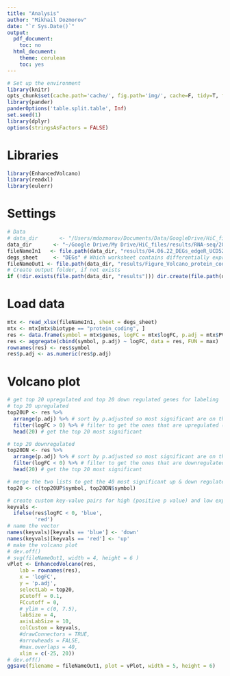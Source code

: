 ```yaml
---
title: "Analysis"
author: "Mikhail Dozmorov"
date: "`r Sys.Date()`"
output:
  pdf_document:
    toc: no
  html_document:
    theme: cerulean
    toc: yes
---
```


```r
# Set up the environment
library(knitr)
opts_chunk$set(cache.path='cache/', fig.path='img/', cache=F, tidy=T, fig.keep='high', echo=F, dpi=100, warnings=F, message=F, comment=NA, warning=F, results='as.is', fig.width = 10, fig.height = 6) #out.width=700, 
library(pander)
panderOptions('table.split.table', Inf)
set.seed(1)
library(dplyr)
options(stringsAsFactors = FALSE)
```

# Libraries

```r
library(EnhancedVolcano)
library(readxl)
library(eulerr)
```

# Settings

```r
# Data
# data_dir       <- "/Users/mdozmorov/Documents/Data/GoogleDrive/HiC_files/results/RNA-seq/2021.11.19_UCD52_DEG" # Working directory
data_dir       <- "~/Google Drive/My Drive/HiC_files/results/RNA-seq/2021.11.19_UCD52_DEG" 
fileNameIn1   <- file.path(data_dir, "results/04.06.22_DEGs_edgeR_UCD52PR_CR_annotated.xlsx") # File to save all results of differential expression analysis
degs_sheet     <- "DEGs" # Which worksheet contains differentially expressed genes
fileNameOut1 <- file.path(data_dir, "results/Figure_Volcano_protein_coding.svg")
# Create output folder, if not exists
if (!dir.exists(file.path(data_dir, "results"))) dir.create(file.path(data_dir, "results"))
```

# Load data

```r
mtx <- read_xlsx(fileNameIn1, sheet = degs_sheet)
mtx <- mtx[mtx$biotype == "protein_coding", ]
res <- data.frame(symbol = mtx$genes, logFC = mtx$logFC, p.adj = mtx$PValue)
res <- aggregate(cbind(symbol, p.adj) ~ logFC, data = res, FUN = max)
rownames(res) <- res$symbol
res$p.adj <- as.numeric(res$p.adj)

```

# Volcano plot

```r
# get top 20 upregulated and top 20 down regulated genes for labeling 
# top 20 upregulated 
top20UP <- res %>% 
  arrange(p.adj) %>% # sort by p.adjusted so most significant are on the top 
  filter(logFC > 0) %>% # filter to get the ones that are upregulated (+ logFC)
  head(20) # get the top 20 most significant 

# top 20 downregulated 
top20DN <- res %>% 
  arrange(p.adj) %>% # sort by p.adjusted so most significant are on the top 
  filter(logFC < 0) %>% # filter to get the ones that are downregulated (- logFC)
  head(20) # get the top 20 most significant 

# merge the two lists to get the 40 most significant up & down regulated labels only 
top20 <- c(top20UP$symbol, top20DN$symbol)

# create custom key-value pairs for high (positive p value) and low expression (negative p values) by p values
keyvals <- 
  ifelse(res$logFC < 0, 'blue',
         'red')
# name the vector 
names(keyvals)[keyvals == 'blue'] <- 'down'
names(keyvals)[keyvals == 'red'] <- 'up'
# make the volcano plot 
# dev.off()
# svg(fileNameOut1, width = 4, height = 6 )
vPlot <- EnhancedVolcano(res,
    lab = rownames(res),
    x = 'logFC',
    y = 'p.adj',
    selectLab = top20,
    pCutoff = 0.1,
    FCcutoff = 0,
    # ylim = c(0, 7.5),
    labSize = 4,
    axisLabSize = 10,
    colCustom = keyvals,
    #drawConnectors = TRUE,  
    #arrowheads = FALSE,
    #max.overlaps = 40,
    xlim = c(-25, 20))
# dev.off()
ggsave(filename = fileNameOut1, plot = vPlot, width = 5, height = 6)
```


